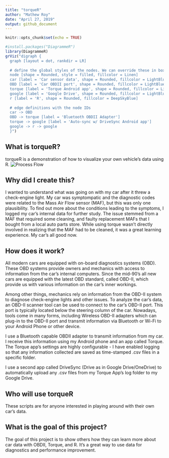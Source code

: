 ```yaml
---
title: "torqueR"
author: "Mathew Roy"
date: "April 27, 2019"
output: github_document
---
```


```r
knitr::opts_chunk$set(echo = TRUE)
```

```r
#install.packages("DiagrammeR")
library(DiagrammeR)
grViz("digraph {
  graph [layout = dot, rankdir = LR]
  
  # define the global styles of the nodes. We can override these in box if we wish
  node [shape = Rounded, style = filled, fillcolor = Linen]
  car [label = 'Car sensor data', shape = Rounded, fillcolor = LightBlue1]
  OBD [label = 'Car OBDII port', shape = Rounded, fillcolor = LightBlue2]
  torque [label = 'Torque Android app', shape = Rounded, fillcolor = LightBlue3]
  google [label = 'Google Drive', shape = Rounded, fillcolor = LightBlue4]
  r [label = 'R', shape = Rounded, fillcolor = DeepSkyBlue]
  
  # edge definitions with the node IDs
  car -> OBD
  OBD -> torque [label = 'Bluetooth OBDII Adapter']
  torque -> google [label = 'Auto-sync w/ DriveSync Android app'] 
  google -> r -> google
  }")
```

## What is torqueR?

  torqueR is a demonstration of how to visualize your own vehicle's data using R.
  ![Process Flow](/images/readme_flow.png)

## Why did I create this?

  I wanted to understand what was going on with my car after it threw a check-engine light. My car was symptompatic and the diagnostic codes were related to the Mass Air Flow sensor (MAF), but this was only one plausibility. To find out more about the conditions leading to the symptoms, I logged my car's internal data for further study. The issue stemmed from a MAF that required some cleaning, and faulty replacement MAFs that I bought from a local auto parts store. While using torque wasn't directly involved in realizing that the MAF had to be cleaned, it was a great learning experience. My car's all good now.

## How does it work?

  All modern cars are equipped with on-board diagnostics systems (OBD). These OBD systems provide owners and mechanics with access to information from the car's internal computers. Since the mid-90's all new cars are equipped with the latest OBD standard, called OBD-II, which provide us with various information on the car's inner workings.
  
  Among other things, mechanics rely on information from the OBD-II system to diagnose check-engine lights and other issues. To analyze the car's data, an OBD-II scanner tool can be used to connect to the car's OBD-II port. This port is typically located below the steering column of the car. Nowadays, tools come in many forms, including Wireless OBD-II adapters which can plug-in to the OBD-II port and transmit information via Bluetooth or Wi-Fi to your Android Phone or other device.

  I use a Bluetooth capable OBDII adapter to transmit information from my car. I receive this information using my Android phone and an app called Torque. The Torque app's settings are highly configurable - I have enabled logging so that any information collected are saved as time-stamped .csv files in a specific folder.

  I use a second app called DriveSync (Drive as in Google Drive/OneDrive) to automatically upload any .csv files from my Torque App's log folder to my Google Drive.

## Who will use torqueR

  These scripts are for anyone interested in playing around with their own car's data.
  
## What is the goal of this project?

  The goal of this project is to show others how they can learn more about car data with OBDII, Torque, and R. It's a great way to use data for diagnostics and performance improvement.